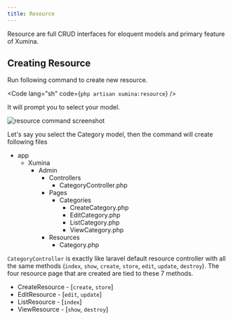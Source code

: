 ```yaml
---
title: Resource
---
```


Resource are full CRUD interfaces for eloquent models and primary feature of Xumina.

## Creating Resource

Run following command to create new resource.

<Code lang="sh" code={`php artisan xumina:resource`} />

It will prompt you to select your model.

<Image src={resource} alt="resource command screenshot" />

Let's say you select the Category model, then the command will create following files

<FileTree>

- app
  - Xumina
    - Admin
	  - Controllers
		- CategoryController.php
	  - Pages
	    - Categories
		  - CreateCategory.php
		  - EditCategory.php
		  - ListCategory.php
		  - ViewCategory.php
	  - Resources
	    - Category.php
</FileTree>

`CategoryController` is exactly like laravel default resource controller with all the same methods (`index`, `show`, `create`, `store`, `edit`, `update`, `destroy`). The four resource page that are created are tied to these 7 methods.

- CreateResource - [`create`, `store`]
- EditResource - [`edit`, `update`]
- ListResource - [`index`]
- ViewResource - [`show`, `destroy`]
